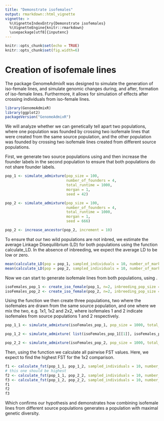 ```yaml
---
title: "Demonstrate isofemales"
output: rmarkdown::html_vignette
vignette: >
  %\VignetteIndexEntry{Demonstrate isofemales}
  %\VignetteEngine{knitr::rmarkdown}
  \usepackage[utf8]{inputenc}
---
```


```r
knitr::opts_chunk$set(echo = TRUE)
knitr::opts_chunk$set(fig.width=6) 
```

# Creation of isofemale lines
The package GenomeAdmixR was designed to simulate the generation of iso-female lines, and simulate genomic changes during, and after, formation of iso-female lines. Furthermore, it allows for simulation of effects after crossing individuals from iso-female lines.

```r
library(GenomeAdmixR)
library(ggplot2)
packageVersion("GenomeAdmixR")
```
We will analyze whether we can genetically tell apart two populations, where one population was founded by crossing two isofemale lines that were created from the same source population, and the other population was founded by crossing two isofemale lines created from different source populations. 

First, we generate two source populations using \code{simulate_admixture} and then increase the founder labels in the second population to ensure that both populations do not share founder labels.

```r
pop_1 <- simulate_admixture(pop_size = 100, 
                            number_of_founders = 4, 
                            total_runtime = 1000, 
                            morgan = 1, 
                            seed = 42)

pop_2 <- simulate_admixture(pop_size = 100, 
                            number_of_founders = 4, 
                            total_runtime = 1000, 
                            morgan = 1, 
                            seed = 666)

pop_2 <- increase_ancestor(pop_2, increment = 10)
```

To ensure that our two wild populations are not inbred, we estimate the average Linkage Disequilibrium (LD) for both populations using the function calculate_LD. In the absence of inbreeding, we expect the average LD to be low or zero.

```r
mean(calculate_LD(pop = pop_1, sampled_individuals = 10, number_of_markers = 30, random_markers = TRUE)$LD_matrix, na.rm=TRUE)
mean(calculate_LD(pop = pop_2, sampled_individuals = 10, number_of_markers = 30, random_markers = TRUE)$LD_matrix, na.rm=TRUE)
```
Now we can start to generate isofemale lines from both populations, using \code{create_iso_female}.
```r
isoFemales_pop_1 <- create_iso_female(pop_1, n=2, inbreeding_pop_size = 100, seed = 44)
isoFemales_pop_2 <- create_iso_female(pop_2, n=2, inbreeding_pop_size = 100, seed = 45)
```
Using the function \code{create_population_from_individuals} we then create three populations, two where the isofemales are drawn from the same source population, and one where we mix the two, e.g. 1x1, 1x2 and 2x2, where isofemales 1 and 2 indicate isofemales from source populations 1 and 2 respectively. 
```r
pop_1_1 <- simulate_admixture(isoFemales_pop_1, pop_size = 1000, total_runtime = 1000, morgan = 1, seed = 5)

pop_1_2 <- simulate_admixture( list(isoFemales_pop_1[[1]], isoFemales_pop_2[[1]]), pop_size = 1000, total_runtime = 1000, morgan = 1, seed = 6)

pop_2_2 <- simulate_admixture(isoFemales_pop_2, pop_size = 1000, total_runtime = 1000, morgan = 1, seed = 7)
```
Then, using the function \code{calculate_fst} we calculate all pairwise FST values. Here, we expect to find the highest FST for the 1x2 comparison. 
```r
f1 <- calculate_fst(pop_1_1, pop_1_2, sampled_individuals = 10, number_of_markers = 100)
# this one should be highest
f2 <- calculate_fst(pop_1_1, pop_2_2, sampled_individuals = 10, number_of_markers = 100)
f3 <- calculate_fst(pop_1_2, pop_2_2, sampled_individuals = 10, number_of_markers = 100)
f1
f2
f3
```
Which confirms our hypothesis and demonstrates how combining isofemale lines from different source populations generates a population with maximal genetic diversity. 